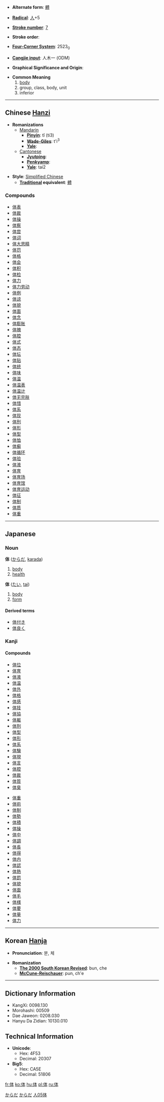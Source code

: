 * '''Alternate form''': [[體]]

* '''[[Wiktionary:Chinese radical index| Radical]]''': [[Wiktionary:Chinese radical index 人|人]]+5

* '''[[Wiktionary:Chinese total strokes index|Stroke number]]''': [[Wiktionary:Chinese total strokes index 7|7]]

* '''Stroke order''': 

* '''[[Wiktionary:Chinese four corner index|Four-Corner System]]''': 2523<sub>0</sub>

* '''[[Wiktionary:Chinese Cangjie index|Cangjie input]]''': 人木一 (ODM)

* '''Graphical Significance and Origin''': 

* '''Common Meaning'''
*# [[body]]
*# group, class, body, unit
*# inferior

----

== Chinese [[Hanzi]] ==

* '''Romanizations'''
** [[Mandarin]]
*** '''[[Pinyin]]''': tǐ (ti3)
*** '''[[Wade-Giles]]''': t'i<sup>3</sup>
*** '''[[Yale]]''': 
**[[Cantonese]]
***'''[[Jyutping]]''':
***'''[[Penkyamp]]''': 
***'''[[Yale]]''': tai2

* '''Style''': [[Simplified Chinese]] 
** '''[[Traditional Chinese|Traditional]] equivalent''': [[體]]

===Compounds===
*[[体表]]
*[[体裁]]
*[[体操]]
*[[体察]]
*[[体尝]]
*[[体词]]
*[[体大思精]]
*[[体罚]]
*[[体格]]
*[[体会]]
*[[体积]]
*[[体检]]
*[[体力]]
*[[体力劳动]]
*[[体例]]
*[[体谅]]
*[[体貌]]
*[[体面]]
*[[体念]]
*[[体膨胀]]
*[[体魄]]
*[[体腔]]
*[[体式]]
*[[体态]]
*[[体坛]]
*[[体贴]]
*[[体统]]
*[[体味]]
*[[体温]]
*[[体温表]]
*[[体温计]]
*[[体无完肤]]
*[[体惜]]
*[[体系]]
*[[体现]]
*[[体刑]]
*[[体形]]
*[[体型]]
*[[体恤]]
*[[体癣]]
*[[体循环]]
*[[体验]]
*[[体液]]
*[[体育]]
*[[体育场]]
*[[体育馆]]
*[[体育运动]]
*[[体征]]
*[[体制]]
*[[体质]]
*[[体重]]


----

== Japanese ==
===Noun===
'''体''' ([[からだ]], [[karada]])
# [[body]]
# [[health]]


'''体''' ([[たい]], [[tai]])
# [[body]]
# [[form]]

====Derived terms====
*[[体付き]]
*[[体良く]]


===Kanji===
{{kanji|[[てい]] (tei), [[たい]] (tai), [[ほん]] (hon)|[[からだ]] (karada)}}

====Compounds====
{{top}}
*[[体位]]
*[[体育]]
*[[体液]]
*[[体温]]
*[[体外]]
*[[体格]]
*[[体感]]
*[[体技]]
*[[体協]]
*[[体躯]]
*[[体刑]]
*[[体型]]
*[[体形]]
*[[体系]]
*[[体験]]
*[[体現]]
*[[体言]]
*[[体腔]]
*[[体裁]]
*[[体質]]
*[[体臭]]
{{mid}}
*[[体重]]
*[[体術]]
*[[体制]]
*[[体勢]]
*[[体積]]
*[[体操]]
*[[体中]]
*[[体調]]
*[[体長]]
*[[体得]]
*[[体内]]
*[[体認]]
*[[体熱]]
*[[体罰]]
*[[体貌]]
*[[体面]]
*[[体毛]]
*[[体様]]
*[[体要]]
*[[体量]]
*[[体力]]
{{bottom}}

[[Category:Japanese language|からだ]]
[[Category:Japanese nouns|からだ]] 
[[Category:Japanese kanji|人05体]]
----

== Korean [[Hanja]] ==

* '''Pronunciation''': 분, 체

* '''Romanization'''
** '''[[The 2000 South Korean Revised Romanization|The 2000 South Korean Revised]]''': bun, che
** '''[[McCune-Reischauer]]''': pun, ch'e

----

== Dictionary Information ==

* KangXi: 0098.130
* Morohashi: 00509
* Dae Jaweon: 0208.030
* Hanyu Da Zidian: 10130.010

== Technical Information ==

* '''Unicode''':
** Hex: 4F53
** Decimal: 20307
* '''Big5''':
** Hex: CA5E
** Decimal: 51806

[[fr:体]]
[[ko:体]]
[[hu:体]]
[[pl:体]]
[[ru:体]]